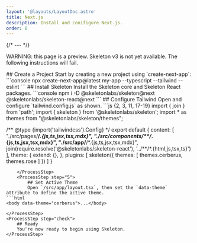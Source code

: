 ```yaml
---
layout: '@layouts/LayoutDoc.astro'
title: Next.js
description: Install and conifigure Next.js.
order: 0
---
```




{/* --- */}

<div class="card p-8 py-6 preset-tonal-warning grid grid-cols-1 lg:grid-cols-[1fr_auto] items-center gap-4 text-center">
	<p>WARNING: this page is a preview. Skeleton v3 is not yet available. The following instructions will fail.</p>
</div>

<Process>
    <ProcessStep step="1">
        ## Create a Project
        Start by creating a new project using `create-next-app`:
        ```console
        npx create-next-app@latest my-app --typescript --tailwind --eslint
        ```
    </ProcessStep>
    <ProcessStep step="2">
        ## Install Skeleton
        Install the Skeleton core and Skeleton React packages.
        ```console
        npm i -D @skeletonlabs/skeleton@next @skeletonlabs/skeleton-react@next
        ```
    </ProcessStep>
    <ProcessStep step="4">
        ## Configure Tailwind
        Open and configure `tailwind.config.js` as shown.
```js {2, 3, 11, 17-19}
import { join } from 'path';
import { skeleton } from '@skeletonlabs/skeleton';
import * as themes from "@skeletonlabs/skeleton/themes";

/** @type {import('tailwindcss').Config} \*/
export default {
content: [
"./src/pages/**/_.{js,ts,jsx,tsx,mdx}",
"./src/components/\*\*/_.{js,ts,jsx,tsx,mdx}",
"./src/app/**/\*.{js,ts,jsx,tsx,mdx}",
join(require.resolve('@skeletonlabs/skeleton-react'), '../**/\*.{html,js,tsx,ts}')
],
theme: {
extend: {},
},
plugins: [
skeleton({
themes: [ themes.cerberus, themes.rose ]
})
]
}

````
    </ProcessStep>
    <ProcessStep step="5">
        ## Set Active Theme
        Open `/src/app/layout.tsx`, then set the `data-theme` attribute to define the active theme.
```html
<body data-theme="cerberus">...</body>
````

    </ProcessStep>
    <ProcessStep step="check">
        ## Ready
        You're now ready to begin using Skeleton.
    </ProcessStep>

</Process>
